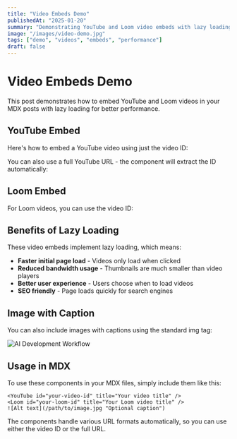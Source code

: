```yaml
---
title: "Video Embeds Demo"
publishedAt: "2025-01-20"
summary: "Demonstrating YouTube and Loom video embeds with lazy loading for better performance."
image: "/images/video-demo.jpg"
tags: ["demo", "videos", "embeds", "performance"]
draft: false
---
```


# Video Embeds Demo

This post demonstrates how to embed YouTube and Loom videos in your MDX posts with lazy loading for better performance.

## YouTube Embed

Here's how to embed a YouTube video using just the video ID:

<YouTube id="dQw4w9WgXcQ" title="Rick Astley - Never Gonna Give You Up" />

You can also use a full YouTube URL - the component will extract the ID automatically:

<YouTube id="https://www.youtube.com/watch?v=dQw4w9WgXcQ" title="Rick Astley - Never Gonna Give You Up (Full URL)" />

## Loom Embed

For Loom videos, you can use the video ID:

<Loom id="a1b2c3d4e5f6" title="Demo Loom Video" />

## Benefits of Lazy Loading

These video embeds implement lazy loading, which means:

- **Faster initial page load** - Videos only load when clicked
- **Reduced bandwidth usage** - Thumbnails are much smaller than video players
- **Better user experience** - Users choose when to load videos
- **SEO friendly** - Page loads quickly for search engines

## Image with Caption

You can also include images with captions using the standard img tag:

![AI Development Workflow](/images/ai-development.jpg "A typical AI development workflow")

## Usage in MDX

To use these components in your MDX files, simply include them like this:

```mdx
<YouTube id="your-video-id" title="Your video title" />
<Loom id="your-loom-id" title="Your Loom video title" />
![Alt text](/path/to/image.jpg "Optional caption")
```

The components handle various URL formats automatically, so you can use either the video ID or the full URL.